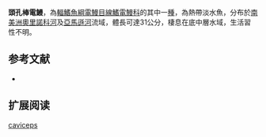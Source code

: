 {{Speciesbox
| name = 頭孔棒電鰻
| status = NE
| status_system = IUCN3.1
| image = 
| image_width = 250px
| genus = Rhabdolichops
| species = caviceps
| authority = [[Fernández-Yépez|Fernández-Yépez]], 1968
| synonyms = *''Guichthys caviceps'',Fernández-Yépez, 1968
}}
'''頭孔棒電鰻'''，為[[輻鰭魚綱|輻鰭魚綱]][[電鰻目|電鰻目]][[線鰭電鰻科|線鰭電鰻科]]的其中一[[種|種]]，為熱帶淡水魚，分布於[[南美洲|南美洲]][[奧里諾科河|奧里諾科河]]及[[亞馬遜河|亞馬遜河]]流域，體長可達31公分，棲息在底中層水域，生活習性不明。

==参考文献==
*{{FishBase_species|genus=Rhabdolichops|species=caviceps|year=2015|month=10}}

== 扩展阅读 ==
{{refbegin}}
{{wikispecies-inline|Rhabdolichops caviceps|頭孔棒電鰻}}
{{refend}}
{{Taxonbar|from=Q6403751}}

[[Category:棒電鰻屬|caviceps]]